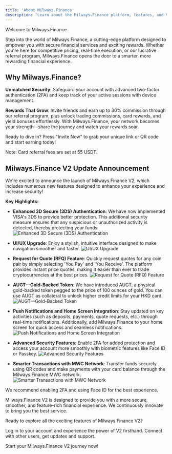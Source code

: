 ```yaml
---
title: 'About Milways.Finance'
description: 'Learn about the Milways.Finance platform, features, and V2 updates.'
---
```


<Info>
Welcome to Milways.Finance

Step into the world of Milways.Finance, a cutting-edge platform designed to empower you with secure financial services and exciting rewards. Whether you're here for competitive pricing, real-time execution, or our lucrative referral program, Milways.Finance opens the door to a smarter, more rewarding financial experience.
</Info>

## Why Milways.Finance?

**Unmatched Security**: Safeguard your account with advanced two-factor authentication (2FA) and keep track of your active sessions with device management.

**Rewards That Grow**: Invite friends and earn up to 30% commission through our referral program, plus unlock trading commissions, card rewards, and yield bonuses effortlessly. With Milways.Finance, your network becomes your strength—share the journey and watch your rewards soar.

Ready to dive in? Press "Invite Now" to grab your unique link or QR code and start earning today!

Note: Card referral fees are set at 55 USDT.

## Milways.Finance V2 Update Announcement

We're excited to announce the launch of Milways.Finance V2, which includes numerous new features designed to enhance your experience and increase security!

**Key Highlights:**

* **Enhanced 3D Secure (3DS) Authentication**: We have now implemented VISA's 3DS to provide better protection. This additional security measure ensures that any suspicious or unauthorized activity is detected, thereby protecting your funds.
    ![Enhanced 3D Secure (3DS) Authentication](https://www.gitbook.com/cdn-cgi/image/dpr=2,width=760,onerror=redirect,format=auto/https%3A%2F%2Ffiles.gitbook.com%2Fv0%2Fb%2Fgitbook-x-prod.appspot.com%2Fo%2Fspaces%252FB1yREUnIgMhqawNhajWe%252Fuploads%252FIQEzh3EO9m6HeJ38NZ1N%252F4%2520(19).png%3Falt%3Dmedia%26token%3D00e26d57-0f69-4643-a51d-6f96ab12469c)

* **UI/UX Upgrade**: Enjoy a stylish, intuitive interface designed to make navigation smoother and faster.
    ![UI/UX Upgrade](https://open.gitbook.com/~gitbook/image?url=https%3A%2F%2F356381455-files.gitbook.io%2F%7E%2Ffiles%2Fv0%2Fb%2Fgitbook-x-prod.appspot.com%2Fo%2Fspaces%252FB1yREUnIgMhqawNhajWe%252Fuploads%252Fg9O6Ts3xGGesjgMmy45M%252F88.png%3Falt%3Dmedia%26token%3Dc2e87e7f-57b8-47c6-b2fd-8fdd63f521b7&width=400&dpr=3&quality=100&sign=61e0a4a4&sv=2)

* **Request for Quote (RFQ) Feature**: Quickly request quotes for any coin pair by simply selecting 'You Pay' and 'You Receive'. The platform provides instant price quotes, making it easier than ever to trade cryptocurrencies at the best prices.
    ![Request for Quote (RFQ) Feature](https://open.gitbook.com/~gitbook/image?url=https%3A%2F%2F356381455-files.gitbook.io%2F%7E%2Ffiles%2Fv0%2Fb%2Fgitbook-x-prod.appspot.com%2Fo%2Fspaces%252FB1yREUnIgMhqawNhajWe%252Fuploads%252FLw9wVfZkEE1bxvPwRkAd%252F89.png%3Falt%3Dmedia%26token%3D5e001fe2-dc4b-400a-b3f6-ccd1706f511e&width=400&dpr=3&quality=100&sign=4e1868f8&sv=2)

* **AUGT—Gold-Backed Token**: We have introduced AUGT, a physical gold-backed token pegged to the price of 100 ounces of gold. You can use AUGT as collateral to unlock higher credit limits for your HKD card.
    ![AUGT—Gold-Backed Token](https://open.gitbook.com/~gitbook/image?url=https%3A%2F%2F356381455-files.gitbook.io%2F%7E%2Ffiles%2Fv0%2Fb%2Fgitbook-x-prod.appspot.com%2Fo%2Fspaces%252FB1yREUnIgMhqawNhajWe%252Fuploads%252FydlM1eh4wsPjQadDIngZ%252F90.png%3Falt%3Dmedia%26token%3D4b84082f-1b94-4074-8f6d-054f6c582f96&width=400&dpr=3&quality=100&sign=9b96fc30&sv=2)

* **Push Notifications and Home Screen Integration**: Stay updated on key activities (such as deposits, payments, quote requests, etc.) through real-time notifications. Additionally, add Milways.Finance to your home screen for quick access and seamless notifications.
    ![Push Notifications and Home Screen Integration](https://open.gitbook.com/~gitbook/image?url=https%3A%2F%2F356381455-files.gitbook.io%2F%7E%2Ffiles%2Fv0%2Fb%2Fgitbook-x-prod.appspot.com%2Fo%2Fspaces%252FB1yREUnIgMhqawNhajWe%252Fuploads%252Fv8NYatGnjrdDsx38IO53%252F92.png%3Falt%3Dmedia%26token%3D335babf5-e3ab-4d1b-9738-a7f1d3b9b25a&width=400&dpr=3&quality=100&sign=610f9fd&sv=2)

* **Advanced Security Features**: Enable 2FA for added protection and access your account more smoothly with biometric features like Face ID or Passkey.
    ![Advanced Security Features](https://open.gitbook.com/~gitbook/image?url=https%3A%2F%2F356381455-files.gitbook.io%2F%7E%2Ffiles%2Fv0%2Fb%2Fgitbook-x-prod.appspot.com%2Fo%2Fspaces%252FB1yREUnIgMhqawNhajWe%252Fuploads%252FaKEmsMj6rjW6pmD4mYjD%252F93.png%3Falt%3Dmedia%26token%3Dbe96e3cd-43c9-441e-86f2-e0e0dfc15953&width=400&dpr=3&quality=100&sign=b7e84322&sv=2)

* **Smarter Transactions with MWC Network**: Transfer funds securely using QR codes and make payments with your card balance through the Milways.Finance MWC network.
    ![Smarter Transactions with MWC Network](https://open.gitbook.com/~gitbook/image?url=https%3A%2F%2F356381455-files.gitbook.io%2F%7E%2Ffiles%2Fv0%2Fb%2Fgitbook-x-prod.appspot.com%2Fo%2Fspaces%252FB1yREUnIgMhqawNhajWe%252Fuploads%252FHvYvQjX4x9At10rcuFxl%252F91.png%3Falt%3Dmedia%26token%3D7231b94c-2938-4b44-a6ec-4667ca521ec6&width=400&dpr=3&quality=100&sign=9a9938e6&sv=2)

We recommend enabling 2FA and using Face ID for the best experience.

Milways.Finance V2 is designed to provide you with a more secure, smoother, and feature-rich financial experience. We continuously innovate to bring you the best service.

Ready to explore all the exciting features of Milways.Finance V2?

<CardGroup cols={2}>
  <Card title="Access Dashboard" icon="gauge-high" href="https://pro.milways.finance">
    Log in to your account and experience the power of V2 firsthand.
  </Card>
  <Card title="Join Community" icon="telegram" href="https://t.me/milways_finance">
    Connect with other users, get updates and support.
  </Card>
</CardGroup>

Start your Milways.Finance V2 journey now!
